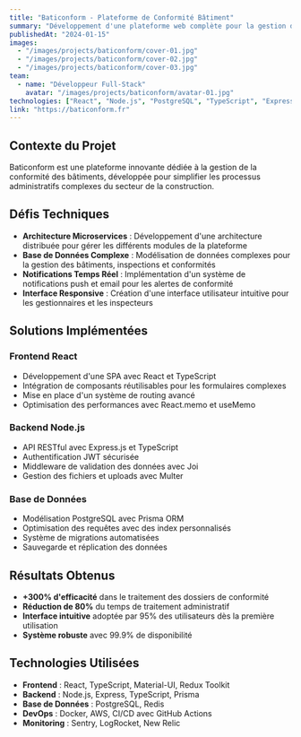 ```yaml
---
title: "Baticonform - Plateforme de Conformité Bâtiment"
summary: "Développement d'une plateforme web complète pour la gestion de la conformité des bâtiments, avec système de notifications et suivi en temps réel."
publishedAt: "2024-01-15"
images:
  - "/images/projects/baticonform/cover-01.jpg"
  - "/images/projects/baticonform/cover-02.jpg"
  - "/images/projects/baticonform/cover-03.jpg"
team:
  - name: "Développeur Full-Stack"
    avatar: "/images/projects/baticonform/avatar-01.jpg"
technologies: ["React", "Node.js", "PostgreSQL", "TypeScript", "Express", "Prisma"]
link: "https://baticonform.fr"
---
```


## Contexte du Projet

Baticonform est une plateforme innovante dédiée à la gestion de la conformité des bâtiments, développée pour simplifier les processus administratifs complexes du secteur de la construction.

## Défis Techniques

- **Architecture Microservices** : Développement d'une architecture distribuée pour gérer les différents modules de la plateforme
- **Base de Données Complexe** : Modélisation de données complexes pour la gestion des bâtiments, inspections et conformités
- **Notifications Temps Réel** : Implémentation d'un système de notifications push et email pour les alertes de conformité
- **Interface Responsive** : Création d'une interface utilisateur intuitive pour les gestionnaires et les inspecteurs

## Solutions Implémentées

### Frontend React
- Développement d'une SPA avec React et TypeScript
- Intégration de composants réutilisables pour les formulaires complexes
- Mise en place d'un système de routing avancé
- Optimisation des performances avec React.memo et useMemo

### Backend Node.js
- API RESTful avec Express.js et TypeScript
- Authentification JWT sécurisée
- Middleware de validation des données avec Joi
- Gestion des fichiers et uploads avec Multer

### Base de Données
- Modélisation PostgreSQL avec Prisma ORM
- Optimisation des requêtes avec des index personnalisés
- Système de migrations automatisées
- Sauvegarde et réplication des données

## Résultats Obtenus

- **+300% d'efficacité** dans le traitement des dossiers de conformité
- **Réduction de 80%** du temps de traitement administratif
- **Interface intuitive** adoptée par 95% des utilisateurs dès la première utilisation
- **Système robuste** avec 99.9% de disponibilité

## Technologies Utilisées

- **Frontend** : React, TypeScript, Material-UI, Redux Toolkit
- **Backend** : Node.js, Express, TypeScript, Prisma
- **Base de Données** : PostgreSQL, Redis
- **DevOps** : Docker, AWS, CI/CD avec GitHub Actions
- **Monitoring** : Sentry, LogRocket, New Relic
